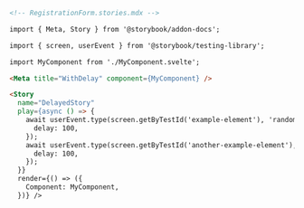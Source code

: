 ```md
<!-- RegistrationForm.stories.mdx -->

import { Meta, Story } from '@storybook/addon-docs';

import { screen, userEvent } from '@storybook/testing-library';

import MyComponent from './MyComponent.svelte';

<Meta title="WithDelay" component={MyComponent} />

<Story 
  name="DelayedStory" 
  play={async () => {
    await userEvent.type(screen.getByTestId('example-element'), 'random string', {
      delay: 100,
    });
    await userEvent.type(screen.getByTestId('another-example-element'), 'another random string', {
      delay: 100,
    });
  }}
  render={() => ({
    Component: MyComponent,
  })} />
```
